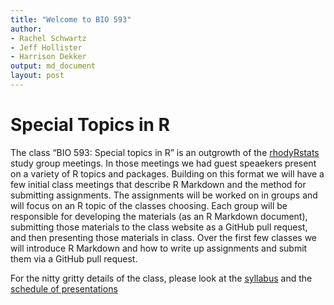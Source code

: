 ```yaml
---
title: "Welcome to BIO 593"
author:
- Rachel Schwartz
- Jeff Hollister
- Harrison Dekker
output: md_document
layout: post
---
```


# Special Topics in R

The class "BIO 593: Special topics in R" is an outgrowth of the [rhodyRstats](https://rhodyrstats.org) study group meetings.  In those meetings we had guest speaekers present on a variety of R topics and packages.  Building on this format we will have a few initial class meetings that describe R Markdown and the method for submitting assignments.  The assignments will be worked on in groups and will focus on an R topic of the classes choosing.  Each group will be responsible for developing the materials (as an R Markdown document), submitting those materials to the class website as a GitHub pull request, and then presenting those materials in class.  Over the first few classes we will introduce R Markdown and how to write up assignments and submit them via a GitHub pull request.

For the nitty gritty details of the class, please look at the [syllabus](syllabus.html) and the [schedule of presentations](schedule.html)
